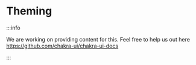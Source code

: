 # Theming

:::info

We are working on providing content for this. Feel free to help us out here https://github.com/chakra-ui/chakra-ui-docs

:::
